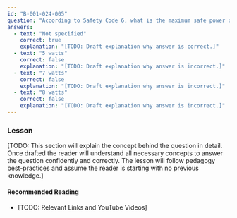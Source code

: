```yaml
---
id: "B-001-024-005"
question: "According to Safety Code 6, what is the maximum safe power output to the antenna of a hand-held VHF or UHF radio?"
answers:
  - text: "Not specified"
    correct: true
    explanation: "[TODO: Draft explanation why answer is correct.]"
  - text: "5 watts"
    correct: false
    explanation: "[TODO: Draft explanation why answer is incorrect.]"
  - text: "7 watts"
    correct: false
    explanation: "[TODO: Draft explanation why answer is incorrect.]"
  - text: "8 watts"
    correct: false
    explanation: "[TODO: Draft explanation why answer is incorrect.]"
---
```


### Lesson

[TODO: This section will explain the concept behind the question in detail. Once drafted the reader will understand all necessary concepts to answer the question confidently and correctly. The lesson will follow pedagogy best-practices and assume the reader is starting with no previous knowledge.]

#### Recommended Reading

- [TODO: Relevant Links and YouTube Videos]
